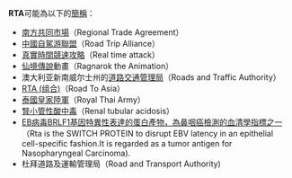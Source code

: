 '''RTA'''可能為以下的[[簡稱|簡稱]]：
*[[南方共同市場|南方共同市場]]（Regional Trade Agreement）
*[[中國自駕游聯盟|中國自駕游聯盟]]（Road Trip Alliance）
*[[真實時間競速攻略|真實時間競速攻略]]（Real time attack）
*[[仙境傳說_(動畫)|仙境傳說]]動畫（Ragnarok the Animation）
*澳大利亚新南威尔士州的[[道路交通管理局|道路交通管理局]]（Roads and Traffic Authority）
*[[RTA_(组合)|RTA (组合)]]（Road To Asia）
*[[泰國皇家陸軍|泰國皇家陸軍]]（Royal Thai Army）
*[[腎小管性酸中毒|腎小管性酸中毒]]（Renal tubular acidosis）
*[[EB病毒BRLF1基因特異性表達的蛋白產物，為鼻咽癌檢測的血清學指標之一|EB病毒BRLF1基因特異性表達的蛋白產物，為鼻咽癌檢測的血清學指標之一]]（Rta is the SWITCH PROTEIN to disrupt EBV latency in an epithelial cell-specific fashion.It is regarded as a tumor antigen for Nasopharyngeal Carcinoma).
*杜拜道路及運輸管理局（Road and Transport Authority)

{{disambig|Cat=三字拉丁字母缩写消歧义}}